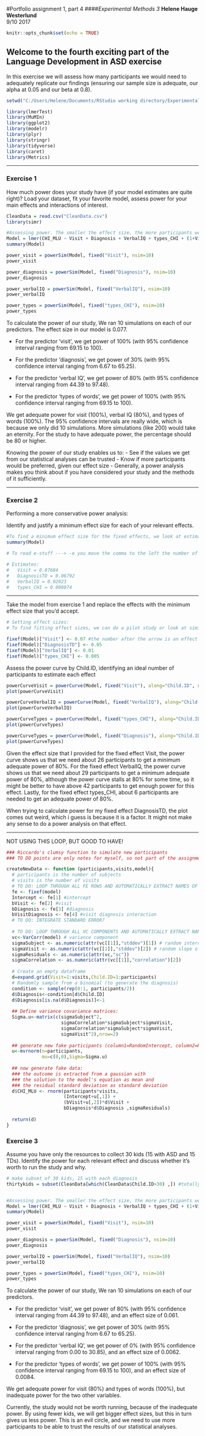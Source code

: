 #Portfolio assignment 1, part 4
####*Experimental Methods 3*
**Helene Hauge Westerlund**  
9/10 2017  

```{r setup, include=FALSE}
knitr::opts_chunk$set(echo = TRUE)
```

## Welcome to the fourth exciting part of the Language Development in ASD exercise   

In this exercise we will assess how many participants we would need to adequately replicate our findings (ensuring our sample size is adequate, our alpha at 0.05 and our beta at 0.8).

 
```{r warning=F, message=F}
setwd("C:/Users/Helene/Documents/RStudio working directory/Experimental Methods 3/assignment1, part 3-4")

library(lmerTest)
library(MuMIn)
library(ggplot2)
library(modelr)
library(plyr)
library(stringr)
library(tidyverse)
library(caret)
library(Metrics)
```

***   

### Exercise 1
   
How much power does your study have (if your model estimates are quite right)?
Load your dataset, fit your favorite model, assess power for your main effects and interactions of interest.
```{r}
CleanData = read.csv("CleanData.csv")
library(simr)

#Assessing power. The smaller the effect size, the more participants we need to get adequate power
Model = lmer(CHI_MLU ~ Visit + Diagnosis + VerbalIQ + types_CHI + (1+Visit|Child.ID), CleanData)
summary(Model)

power_visit = powerSim(Model, fixed("Visit"), nsim=10)
power_visit

power_diagnosis = powerSim(Model, fixed("Diagnosis"), nsim=10)
power_diagnosis

power_verbalIQ = powerSim(Model, fixed("VerbalIQ"), nsim=10)
power_verbalIQ

power_types = powerSim(Model, fixed("types_CHI"), nsim=10)
power_types
```
To calculate the power of our study, We ran 10 simulations on each of our predictors. The effect size in our model is 0.077.

* For the predictor 'visit', we get power of 100% (with 95% confidence interval ranging from 69.15 to 100).   

* For the predictor 'diagnosis', we get power of 30% (with 95% confidence interval ranging from 6.67 to 65.25).   

* For the predictor 'verbal IQ', we get power of 80% (with 95% confidence interval ranging from 44.39 to 97.48).   

* For the predictor 'types of words', we get power of 100% (with 95% confidence interval ranging from 69.15 to 100).   

We get adequate power for visit (100%), verbal IQ (80%), and types of words (100%). The 95% confidence intervals are really wide, which is because we only did 10 simulations. More simulations (like 200) would take an eternity. For the study to have adequate power, the percentage should be 80 or higher.

Knowing the power of our study enables us to:
- See if the values we get from our statistical analyses can be trusted
- Know if more participants would be preferred, given our effect size
- Generally, a power analysis makes you think about if you have considered your study and the methods of it sufficiently.
   
***   

### Exercise 2

Performing a more conservative power analysis:   

Identify and justify a minimum effect size for each of your relevant effects.
```{r}
#To find a minimum effect size for the fixed effects, we look at estimates in our model
summary(Model)

# To read e-stuff ---> -e you move the comma to the left the number of times specified (e.g. e-02 move the comma two times), and e+ move the comma to the right.

# Estimates:
#   Visit = 0.07684
#   DiagnosisTD = 0.06792
#   VerbalIQ = 0.02023
#   types_CHI = 0.008074

```
***   

Take the model from exercise 1 and replace the effects with the minimum effect size that you'd accept.
```{r}
# Setting effect sizes:
# To find fitting effect sizes, we can do a pilot study or look at similar previous studies, and see what effect sizes they used. To be a bit more conservative, we could set our effect sizes a little below those. Here i will choose the estimates from my summary(Model), and make them a bit lower to be conservative.

fixef(Model)["Visit"] <- 0.07 #the number after the arrow is an effect size
fixef(Model)["DiagnosisTD"] <- 0.05
fixef(Model)["VerbalIQ"] <- 0.01
fixef(Model)["types_CHI"] <- 0.005

```


Assess the power curve by Child.ID, identifying an ideal number of participants to estimate each effect
```{r}
powerCurveVisit = powerCurve(Model, fixed("Visit"), along="Child.ID", nsim=10)
plot(powerCurveVisit)

powerCurveVerbalIQ = powerCurve(Model, fixed("VerbalIQ"), along="Child.ID", nsim=10)
plot(powerCurveVerbalIQ)

powerCurveTypes = powerCurve(Model, fixed("types_CHI"), along="Child.ID", nsim=10)
plot(powerCurveTypes)

powerCurveTypes = powerCurve(Model, fixed("Diagnosis"), along="Child.ID", nsim=10)
plot(powerCurveTypes)

```
Given the effect size that I provided for the fixed effect Visit, the power curve shows us that we need about 26 participants to get a minimum adequate power of 80%.
For the fixed effect VerbalIQ, the power curve shows us that we need about 29 participants to get a minimum adequate power of 80%, although the power curve stalls at 80% for some time, so it might be better to have above 42 participants to get enough power for this effect.
Lastly, for the fixed effect types_CHI, about 6 participants are needed to get an adequate power of 80%.

When trying to calculate power for my fixed effect DiagnosisTD, the plot comes out weird, which i guess is because it is a factor. It might not make any sense to do a power analysis on that effect.

***   

NOT USING THIS LOOP, BUT GOOD TO HAVE!
```{r}
### Riccardo's clumsy function to simulate new participants
### TO DO points are only notes for myself, so not part of the assignment

createNewData <- function (participants,visits,model){
  # participants is the number of subjects
  # visits is the number of visits
  # TO DO: LOOP THROUGH ALL FE ROWS AND AUTOMATICALLY EXTRACT NAMES OF FIXED EFFECTS AND ESTIMATES
  fe <- fixef(model)
  Intercept <- fe[1] #intercept
  bVisit <- fe[2] #visit
  bDiagnosis <- fe[3] #diagnosis
  bVisitDiagnosis <- fe[4] #visit diagnosis interaction
  # TO DO: INTEGRATE STANDARD ERROR?
  
  # TO DO: LOOP THROUGH ALL VC COMPONENTS AND AUTOMATICALLY EXTRACT NAMES OF EFFECTS AND ESTIMATES
  vc<-VarCorr(model) # variance component
  sigmaSubject <- as.numeric(attr(vc[[1]],"stddev")[1]) # random intercept by subject
  sigmaVisit <- as.numeric(attr(vc[[1]],"stddev")[2]) # random slope of visit over subject
  sigmaResiduals <- as.numeric(attr(vc,"sc"))
  sigmaCorrelation <- as.numeric(attr(vc[[1]],"correlation")[2])
  
  # Create an empty dataframe
  d=expand.grid(Visit=1:visits,Child.ID=1:participants)
  # Randomly sample from a binomial (to generate the diagnosis)
  condition <- sample(rep(0:1, participants/2))
  d$Diagnosis<-condition[d$Child.ID]
  d$Diagnosis[is.na(d$Diagnosis)]<-1
  
  ## Define variance covariance matrices:
  Sigma.u<-matrix(c(sigmaSubject^2,
                    sigmaCorrelation*sigmaSubject*sigmaVisit,
                    sigmaCorrelation*sigmaSubject*sigmaVisit,
                    sigmaVisit^2),nrow=2)
  
  ## generate new fake participants (column1=RandomIntercept, column2=RandomSlope)
  u<-mvrnorm(n=participants,
             mu=c(0,0),Sigma=Sigma.u)
  
  ## now generate fake data:
  ### the outcome is extracted from a gaussian with
  ### the solution to the model's equation as mean and
  ### the residual standard deviation as standard deviation 
  d$CHI_MLU <- rnorm(participants*visits,
                     (Intercept+u[,1]) +
                     (bVisit+u[,2])*d$Visit + 
                     bDiagnosis*d$Diagnosis ,sigmaResiduals)  
  
  return(d)
}
```


### Exercise 3

Assume you have only the resources to collect 30 kids (15 with ASD and 15 TDs). Identify the power for each relevant effect and discuss whether it's worth to run the study and why.
```{r}
# make subset of 30 kids, 15 with each diagnosis
thirtykids = subset(CleanData[which(CleanData$Child.ID>30) ,]) #totally clumsy way to choose kids (i counted to get the right amount of ASD and TD). Could have been done in another and better way.


#Assessing power. The smaller the effect size, the more participants we need to get adequate power
Model = lmer(CHI_MLU ~ Visit + Diagnosis + VerbalIQ + types_CHI + (1+Visit|Child.ID), thirtykids)
summary(Model)

power_visit = powerSim(Model, fixed("Visit"), nsim=10)
power_visit

power_diagnosis = powerSim(Model, fixed("Diagnosis"), nsim=10)
power_diagnosis

power_verbalIQ = powerSim(Model, fixed("VerbalIQ"), nsim=10)
power_verbalIQ

power_types = powerSim(Model, fixed("types_CHI"), nsim=10)
power_types


```
To calculate the power of our study, We ran 10 simulations on each of our predictors.

* For the predictor 'visit', we get power of 80% (with 95% confidence interval ranging from 44.39 to 97.48), and an effect size of 0.061.

* For the predictor 'diagnosis', we get power of 30% (with 95% confidence interval ranging from 6.67 to 65.25). 

* For the predictor 'verbal IQ', we get power of 0% (with 95% confidence interval ranging from 0.00 to 30.85), and an effect size of 0.0062.   

* For the predictor 'types of words', we get power of 100% (with 95% confidence interval ranging from 69.15 to 100), and an effect size of 0.0084.   

We get adequate power for visit (80%) and types of words (100%), but inadequate power for the two other variables.

Currently, the study would not be worth running, because of the inadequate power. By using fewer kids, we will get bigger effect sizes, but this in turn gives us less power. This is an evil circle, and we need to use more participants to be able to trust the results of our statistical analyses.

